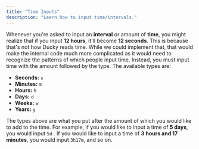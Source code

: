 ```yaml
---
title: "Time Inputs"
description: "Learn how to input time/intervals."
---
```



Whenever you're asked to input an **interval** or amount of **time**, you might realize that if you input **12 hours**, it'll become **12 seconds**. This is because that's not how Ducky reads time. While we could implement that, that would make the internal code much more complicated as it would need to recognize the patterns of which people input time. Instead, you must input time with the amount followed by the type. The available types are:

* **Seconds:** `s`&#x20;
* **Minutes:** `m`&#x20;
* **Hours:** `h`&#x20;
* **Days:** `d`&#x20;
* **Weeks:** `w`&#x20;
* **Years:** `y`&#x20;

The types above are what you put after the amount of which you would like to add to the time. For example, if you would like to input a time of **5 days**, you would input `5d` . If you would like to input a time of **3 hours and 17 minutes**, you would input `3h17m`, and so on.